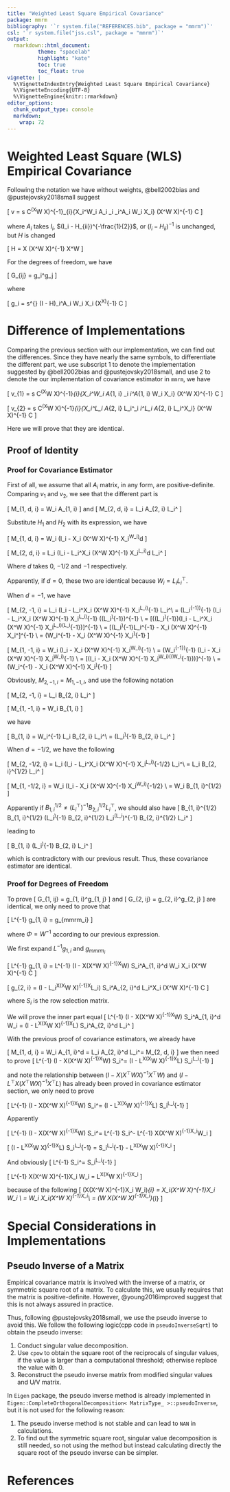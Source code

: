 ```yaml
---
title: "Weighted Least Square Empirical Covariance"
package: mmrm
bibliography: '`r system.file("REFERENCES.bib", package = "mmrm")`'
csl: '`r system.file("jss.csl", package = "mmrm")`'
output:
  rmarkdown::html_document:
          theme: "spacelab"
          highlight: "kate"
          toc: true
          toc_float: true
vignette: |
  %\VignetteIndexEntry{Weighted Least Square Empirical Covariance}
  %\VignetteEncoding{UTF-8}
  %\VignetteEngine{knitr::rmarkdown}
editor_options:
  chunk_output_type: console
  markdown:
    wrap: 72
---
```


# Weighted Least Square (WLS) Empirical Covariance

Following the notation we have without weights, @bell2002bias and @pustejovsky2018small suggest

\[
  v = s C^\top(X^\top W X)^{-1}\sum_{i}{X_i^\top W_i A_i \epsilon_i \epsilon_i^\top A_i W_i X_i} (X^\top W X)^{-1} C
\]

where $A_i$ takes $I_i$, $(I_i - H_{ii})^{-\frac{1}{2}}$, or $(I_i - H_{ii})^{-1}$ is unchanged, but
$H$ is changed

\[
  H = X (X^\top W X)^{-1} X^\top W
\]

For the degrees of freedom, we have

\[
  G_{ij} = g_i^\top \Phi g_j
\]

where

\[
  g_i = s^{\frac{1}{2}} (I - H)_i^\top A_i W_i X_i (X^\top X)^{-1} C
\]

# Difference of Implementations

Comparing the previous section with our implementation, we can find out the differences.
Since they have nearly the same symbols, to differentiate the different part, we use
subscript $1$ to denote the implementation suggested by @bell2002bias and @pustejovsky2018small,
and use $2$ to denote the our implementation of covariance estimator in `mmrm`, we have

\[
  v_{1} = s C^\top(X^\top W X)^{-1}\sum_{i}{X_i^\top W_i A_{1, i} \epsilon_i \epsilon_i^\top A_{1, i} W_i X_i} (X^\top W X)^{-1} C
\]

\[
  v_{2} = s C^\top(X^\top W X)^{-1}\sum_{i}{X_i^\top L_i A_{2, i} L_i^\top \epsilon_i \epsilon_i^\top L_i A_{2, i} L_i^\top X_i} (X^\top W X)^{-1} C
\]

Here we will prove that they are identical.

## Proof of Identity

### Proof for Covariance Estimator

First of all, we assume that all $A_i$ matrix, in any form, are positive-definite.
Comparing $v_{1}$ and $v_{2}$, we see that the different part is

\[
  M_{1, d, i} = W_i A_{1, i}
\]
and
\[
  M_{2, d, i} = L_i A_{2, i} L_i^\top
\]

Substitute $H_{1}$ and $H_{2}$ with its expression, we have

\[
  M_{1, d, i} = W_i (I_i - X_i (X^\top W X)^{-1} X_i^\top W_i)^d
\]

\[
  M_{2, d, i} = L_i (I_i - L_i^\top X_i (X^\top W X)^{-1} X_i^\top L_i)^d L_i^\top
\]

Where $d$ takes $0$, $-1/2$ and $-1$ respectively.

Apparently, if $d=0$, these two are identical because $W_i = L_i L_i^\top$.

When $d = -1$, we have

\[
  M_{2, -1, i} = L_i (I_i - L_i^\top X_i (X^\top W X)^{-1} X_i^\top L_i)^{-1} L_i^\top \\
  = (L_i^{-1})^{-1} (I_i - L_i^\top X_i (X^\top W X)^{-1} X_i^\top L_i)^{-1} ((L_i^\top)^{-1})^{-1} \\
  = [((L_i^\top)^{-1})(I_i - L_i^\top X_i (X^\top W X)^{-1} X_i^\top L_i)(L_i^{-1})]^{-1} \\
  = [(L_i^\top)^{-1}L_i^{-1} - X_i (X^\top W X)^{-1} X_i^\top]^{-1} \\
  = (W_i^{-1} -  X_i (X^\top W X)^{-1} X_i^\top)^{-1}
\]

\[
  M_{1, -1, i} = W_i (I_i - X_i (X^\top W X)^{-1} X_i^\top W_i)^{-1} \\
  = (W_i^{-1})^{-1} (I_i - X_i (X^\top W X)^{-1} X_i^\top W_i)^{-1} \\
  = [(I_i - X_i (X^\top W X)^{-1} X_i^\top W_i)((W_i^{-1}))]^{-1} \\
  = (W_i^{-1} -  X_i (X^\top W X)^{-1} X_i^\top)^{-1}
\]

Obviously, $M_{2, -1, i} = M_{1, -1, i}$, and use the following notation

\[
  M_{2, -1, i} = L_i B_{2, i} L_i^\top
\]

\[
  M_{1, -1, i} = W_i B_{1, i}
\]

we have

\[
  B_{1, i} = W_i^{-1} L_i B_{2, i} L_i^\top \\
  = (L_i^\top)^{-1} B_{2, i} L_i^\top
\]


When $d = -1/2$, we have the following

\[
  M_{2, -1/2, i} = L_i (I_i - L_i^\top X_i (X^\top W X)^{-1} X_i^\top L_i)^{-1/2} L_i^\top \\
  = L_i B_{2, i}^{1/2} L_i^\top
\]

\[
  M_{1, -1/2, i} = W_i (I_i - X_i (X^\top W X)^{-1} X_i^\top W_i)^{-1/2} \\
  = W_i B_{1, i}^{1/2}
\]

Apparently if $B_{1, i}^{1/2} \ne (L_i^\top)^{-1} B_{2, i}^{1/2} L_i^\top$,
we should also have
\[
  B_{1, i}^{1/2} B_{1, i}^{1/2} \ne (L_i^\top)^{-1} B_{2, i}^{1/2} L_i^\top (L_i^\top)^{-1} B_{2, i}^{1/2} L_i^\top
\]

leading to

\[
  B_{1, i} \ne (L_i^\top)^{-1} B_{2, i} L_i^\top
\]

which is contradictory with our previous result.
Thus, these covariance estimator are identical.

### Proof for Degrees of Freedom

To prove
\[
  G_{1, ij} = g_{1, i}^\top \Phi g_{1, j}
\]
and
\[
  G_{2, ij} = g_{2, i}^\top g_{2, j}
\]
are identical, we only need to prove that

\[
  L^{-1} g_{1, i} = g_{mmrm_i}
\]

where $\Phi = W^{-1}$ according to our previous expression.

We first expand $L^{-1} g_{1, i}$ and $g_{mmrm_i}$

\[
  L^{-1} g_{1, i} = L^{-1} (I - X(X^\top W X)^{-1}X^\top W) S_i^\top A_{1, i}^d W_i X_i (X^\top W X)^{-1} C
\]

\[
  g_{2, i} = (I - L_i^\top X(X^\top W X)^{-1}X^\top L_i) S_i^\top A_{2, i}^d L_i^\top X_i (X^\top W X)^{-1} C
\]

where $S_i$ is the row selection matrix.

We will prove the inner part equal
\[
  L^{-1} (I - X(X^\top W X)^{-1}X^\top W) S_i^\top A_{1, i}^d W_i = (I - L^\top X(X^\top W X)^{-1}X^\top L) S_i^\top A_{2, i}^d L_i^\top
\]

With the previous proof of covariance estimators, we already have

\[
  M_{1, d, i} = W_i A_{1, i}^d = L_i A_{2, i}^d L_i^\top = M_{2, d, i}
\]
we then need to prove
\[
  L^{-1} (I - X(X^\top W X)^{-1}X^\top W) S_i^\top = (I - L^\top X(X^\top W X)^{-1}X^\top L) S_i^\top L_i^{-1}
\]

and note the relationship between $(I - X(X^\top W X)^{-1}X^\top W)$ and $(I - L^\top X(X^\top W X)^{-1}X^\top L)$
has already been proved in covariance estimator section, we only need to prove

\[
  L^{-1} (I - X(X^\top W X)^{-1}X^\top W) S_i^\top = (I - L^\top X(X^\top W X)^{-1}X^\top L) S_i^\top L_i^{-1}
\]

Apparently

\[
  L^{-1} (I - X(X^\top W X)^{-1}X^\top W) S_i^\top = L^{-1} S_i^\top - L^{-1} X(X^\top W X)^{-1}X_i^\top W_i
\]

\[
  (I - L^\top X(X^\top W X)^{-1}X^\top L) S_i^\top L_i^{-1} = S_i^\top L_i^{-1} - L^\top X(X^\top W X)^{-1}X_i^\top
\]

And obviously
\[
  L^{-1} S_i^\top = S_i^\top L_i^{-1}
\]


\[
  L^{-1} X(X^\top W X)^{-1}X_i W_i = L^\top X(X^\top W X)^{-1}X_i^\top
\]

because of the following
\[
  (X(X^\top W X)^{-1}X_i W_i)_{i} = X_i(X^\top W X)^{-1}X_i W_i \\
  = W_i X_i(X^\top W X)^{-1}X_i^\top \\
  = (W X(X^\top W X)^{-1}X_i^\top)_{i}
\]

# Special Considerations in Implementations

## Pseudo Inverse of a Matrix

Empirical covariance matrix is involved with the inverse of a matrix, or symmetric square root of a matrix.
To calculate this, we usually requires that the matrix is positive-definite.
However, @young2016improved suggest that this is not always assured in practice.

Thus, following @pustejovsky2018small, we use the pseudo inverse to avoid this.
We follow the following logic(cpp code in `pseudoInverseSqrt`) to obtain the pseudo inverse:

1. Conduct singular value decomposition.
2. Use `cpow` to obtain the square root of the reciprocals of singular values, if the value is larger than a computational threshold;
otherwise replace the value with 0.
3. Reconstruct the pseudo inverse matrix from modified singular values and U/V matrix.

In `Eigen` package, the pseudo inverse method is already implemented in `Eigen::CompleteOrthogonalDecomposition< MatrixType_ >::pseudoInverse	`,
but it is not used for the following reason:

1. The pseudo inverse method is not stable and can lead to `NAN` in calculations.
2. To find out the symmetric square root, singular value decomposition is still needed, so not using the method but instead
calculating directly the square root of the pseudo inverse can be simpler.

# References
